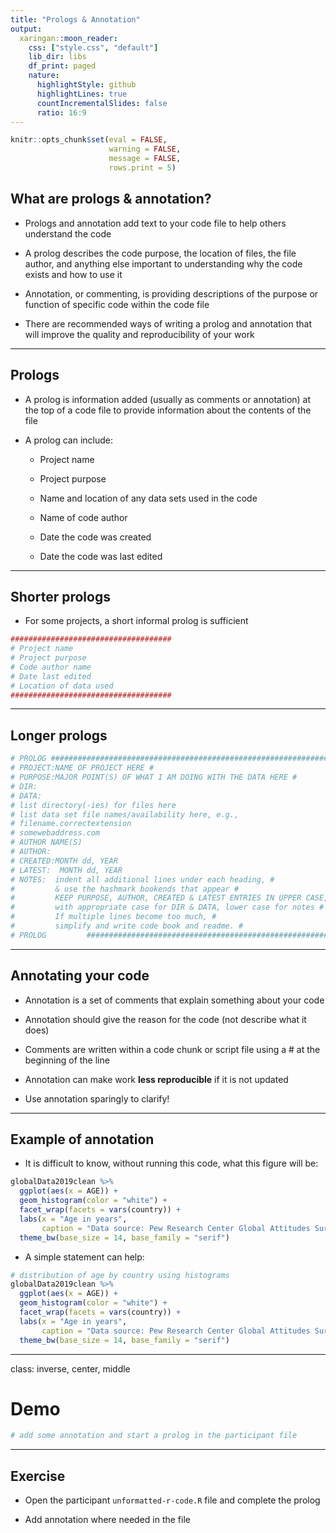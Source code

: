 ```yaml
---
title: "Prologs & Annotation"
output:
  xaringan::moon_reader:
    css: ["style.css", "default"]
    lib_dir: libs
    df_print: paged
    nature:
      highlightStyle: github
      highlightLines: true
      countIncrementalSlides: false
      ratio: 16:9
---
```


```r
knitr::opts_chunk$set(eval = FALSE, 
                      warning = FALSE,
                      message = FALSE,
                      rows.print = 5)
```

##  What are prologs & annotation?

* Prologs and annotation add text to your code file to help others understand the code

* A prolog describes the code purpose, the location of files, the file author, and anything else important to understanding why the code exists and how to use it

* Annotation, or commenting, is providing descriptions of the purpose or function of specific code within the code file 

* There are recommended ways of writing a prolog and annotation that will improve the quality and reproducibility of your work

---

## Prologs

* A prolog is information added (usually as comments or annotation) at the top of a code file to provide information about the contents of the file

* A prolog can include:

    + Project name
    
    + Project purpose
    
    + Name and location of any data sets used in the code
    
    + Name of code author
    
    + Date the code was created
    
    + Date the code was last edited 


---


## Shorter prologs

* For some projects, a short informal prolog is sufficient

```r
####################################
# Project name
# Project purpose
# Code author name
# Date last edited
# Location of data used
####################################

```


---

## Longer prologs

```r
# PROLOG ################################################################
# PROJECT:NAME OF PROJECT HERE #
# PURPOSE:MAJOR POINT(S) OF WHAT I AM DOING WITH THE DATA HERE #
# DIR:
# DATA: 
# list directory(-ies) for files here 
# list data set file names/availability here, e.g., 
# filename.correctextension 
# somewebaddress.com 
# AUTHOR NAME(S) 
# AUTHOR:
# CREATED:MONTH dd, YEAR 
# LATEST:  MONTH dd, YEAR
# NOTES:  indent all additional lines under each heading, #
#         & use the hashmark bookends that appear #
#         KEEP PURPOSE, AUTHOR, CREATED & LATEST ENTRIES IN UPPER CASE, #
#         with appropriate case for DIR & DATA, lower case for notes #
#         If multiple lines become too much, #
#         simplify and write code book and readme. #
# PROLOG         ######################################################
```

    
---

## Annotating your code 

* Annotation is a set of comments that explain something about your code 

* Annotation should give the reason for the code (not describe what it does)

* Comments are written within a code chunk or script file using a # at the beginning of the line

* Annotation can make work **less reproducible** if it is not updated

* Use annotation sparingly to clarify!

---

## Example of annotation

* It is difficult to know, without running this code, what this figure will be:

```r
globalData2019clean %>% 
  ggplot(aes(x = AGE)) +
  geom_histogram(color = "white") +
  facet_wrap(facets = vars(country)) +
  labs(x = "Age in years", 
       caption = "Data source: Pew Research Center Global Attitudes Survey (2019)") +
  theme_bw(base_size = 14, base_family = "serif")
```

* A simple statement can help:

```r
# distribution of age by country using histograms
globalData2019clean %>% 
  ggplot(aes(x = AGE)) +
  geom_histogram(color = "white") +
  facet_wrap(facets = vars(country)) +
  labs(x = "Age in years", 
       caption = "Data source: Pew Research Center Global Attitudes Survey (2019)") +
  theme_bw(base_size = 14, base_family = "serif")
```

---

class: inverse, center, middle

# Demo

```r
# add some annotation and start a prolog in the participant file
```

---

## Exercise

* Open the participant `unformatted-r-code.R` file and complete the prolog

* Add annotation where needed in the file

